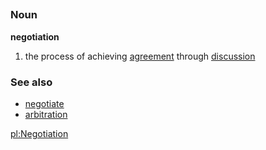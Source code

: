 =={{en}}==
===Noun===
'''negotiation'''
#the process of achieving [[agreement]] through [[discussion]]

===See also===
*[[negotiate]]
*[[arbitration]]

[[pl:Negotiation]]